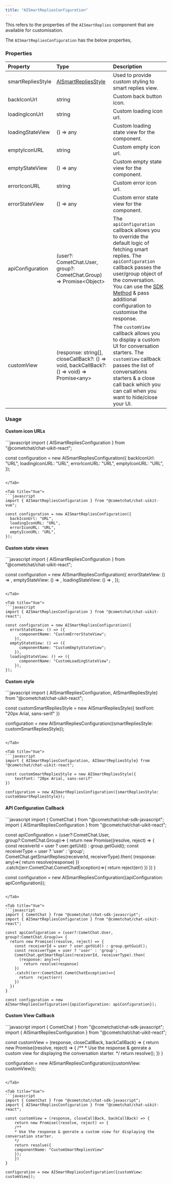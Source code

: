 ```yaml
---
title: "AISmartRepliesConfiguration"
---
```


This refers to the properties of the `AISmartReplies` component that are available for customisation.

The `AISmartRepliesConfiguration` has the below properties,

### Properties

| Property          | Type                                                                                          | Description                                                                                                                                                                                                                                                                                           |
| :----------------- | :--------------------------------------------------------------------------------------------- | :----------------------------------------------------------------------------------------------------------------------------------------------------------------------------------------------------------------------------------------------------------------------------------------------------- |
| smartRepliesStyle | [AISmartRepliesStyle](/web-shared/ai-smart-replies-style)                                | Used to provide custom styling to smart replies view.                                                                                                                                                                                                                                                 |
| backIconUrl       | string                                                                                        | Custom back button icon.                                                                                                                                                                                                                                                                              |
| loadingIconUrl    | string                                                                                        | Custom loading icon url.                                                                                                                                                                                                                                                                              |
| loadingStateView  | () => any                                                                                     | Custom loading state view for the component.                                                                                                                                                                                                                                                          |
| emptyIconURL      | string                                                                                        | Custom empty icon url.                                                                                                                                                                                                                                                                                |
| emptyStateView    | () => any                                                                                     | Custom empty state view for the component.                                                                                                                                                                                                                                                            |
| errorIconURL      | string                                                                                        | Custom error icon url.                                                                                                                                                                                                                                                                                |
| errorStateView    | () => any                                                                                     | Custom error state view for the component.                                                                                                                                                                                                                                                            |
| apiConfiguration  | (user?: CometChat.User, group?: CometChat.Group) => Promise\<Object>                          | The `apiConfiguration` callback allows you to override the default logic of fetching smart replies. The `apiConfiguration` callback passes the user/group object of the conversation. You can use the [SDK Method](/ai/smart-replies) & pass additional configuration to customise the response. |
| customView        | (response: string\[], closeCallBack?: () => void, backCallBack?: () => void) => Promise\<any> | The `customView` callback allows you to display a custom UI for conversation starters. The `customView` callback passes the list of conversations starters & a close call back which you can call when you want to hide/close your UI.                                                                |

### Usage

#### Custom icon URLs

<Tabs>
<Tab title="React">
```javascript
import { AISmartRepliesConfiguration } from "@cometchat/chat-uikit-react";

const configuration = new AISmartRepliesConfiguration({
  backIconUrl: "URL",
  loadingIconURL: "URL",
  errorIconURL: "URL",
  emptyIconURL: "URL",
});
```

</Tab>

<Tab title="Vue">
```javascript
import { AISmartRepliesConfiguration } from "@cometchat/chat-uikit-vue";

const configuration = new AISmartRepliesConfiguration({
  backIconUrl: "URL",
  loadingIconURL: "URL",
  errorIconURL: "URL",
  emptyIconURL: "URL",
});
```

</Tab>

</Tabs>

#### Custom state views

<Tabs>
<Tab title="React">
```javascript
import { AISmartRepliesConfiguration } from "@cometchat/chat-uikit-react";

const configuration = new AISmartRepliesConfiguration({
  errorStateView: () => <CustomErrorStateView />,
  emptyStateView: () => <CustomEmptyStateView />,
  loadingStateView: () => <CustomLoadingStateView />,
});
```

</Tab>

<Tab title="Vue">
```javascript
import { AISmartRepliesConfiguration } from "@cometchat/chat-uikit-react";

const configuration = new AISmartRepliesConfiguration({
  errorStateView: () => ({
      componentName: "CustomErrorStateView";
    }),
  emptyStateView: () => ({
      componentName: "CustomEmptyStateView";
    }),
  loadingStateView: () => ({
      componentName: "CustomLoadingStateView";
    }),
});
```

</Tab>

</Tabs>

#### Custom style

<Tabs>
<Tab title="React">
```javascript
import { AISmartRepliesConfiguration, AISmartRepliesStyle} from "@cometchat/chat-uikit-react";

const customSmartRepliesStyle = new AISmartRepliesStyle({
  	textFont: "20px Arial, sans-serif"
})

configuration = new AISmartRepliesConfiguration({smartRepliesStyle: customSmartRepliesStyle});
```

</Tab>

<Tab title="Vue">
```javascript
import { AISmartRepliesConfiguration, AISmartRepliesStyle} from "@cometchat/chat-uikit-react";

const customSmartRepliesStyle = new AISmartRepliesStyle({
  	textFont: "20px Arial, sans-serif"
})

configuration = new AISmartRepliesConfiguration({smartRepliesStyle: customSmartRepliesStyle});
```

</Tab>

</Tabs>

#### API Configuration Callback

<Tabs>
<Tab title="React">
```javascript
import { CometChat } from "@cometchat/chat-sdk-javascript";
import { AISmartRepliesConfiguration } from "@cometchat/chat-uikit-react";

const apiConfiguration = (user?:CometChat.User, group?:CometChat.Group)=> {
  return new Promise((resolve, reject) => {
    const receiverId = user ? user.getUid() : group.getGuid();
    const receiverType = user ? 'user' : 'group';
    CometChat.getSmartReplies(receiverId, receiverType).then(
      (response: any)=>{
        return resolve(response)
    })
    .catch((err:CometChat.CometChatException)=>{
      return  reject(err)
    })
  })
}

const configuration = new AISmartRepliesConfiguration({apiConfiguration: apiConfiguration});
```

</Tab>

<Tab title="Vue">
```javascript
import { CometChat } from "@cometchat/chat-sdk-javascript";
import { AISmartRepliesConfiguration } from "@cometchat/chat-uikit-react";

const apiConfiguration = (user?:CometChat.User, group?:CometChat.Group)=> {
  return new Promise((resolve, reject) => {
    const receiverId = user ? user.getUid() : group.getGuid();
    const receiverType = user ? 'user' : 'group';
    CometChat.getSmartReplies(receiverId, receiverType).then(
      (response: any)=>{
        return resolve(response)
    })
    .catch((err:CometChat.CometChatException)=>{
      return  reject(err)
    })
  })
}

const configuration = new AISmartRepliesConfiguration({apiConfiguration: apiConfiguration});
```

</Tab>

</Tabs>

#### Custom View Callback

<Tabs>
<Tab title="JavaScript">
```javascript
import { CometChat } from "@cometchat/chat-sdk-javascript";
import { AISmartRepliesConfiguration } from "@cometchat/chat-uikit-react";

const customView = (response, closeCallBack, backCallBack) => {
	return new Promise((resolve, reject) => {
    /** 
    * Use the response & genrate a custom view for displaying the conversation starter.
    */
  	return resolve(<CustomSmartRepliesView />);
	})
}

configuration = new AISmartRepliesConfiguration({customView: customView});
```

</Tab>

<Tab title="Vue">
```javascript
import { CometChat } from "@cometchat/chat-sdk-javascript";
import { AISmartRepliesConfiguration } from "@cometchat/chat-uikit-react";

const customView = (response, closeCallBack, backCallBack) => {
	return new Promise((resolve, reject) => {
    /** 
    * Use the response & genrate a custom view for displaying the conversation starter.
    */
  	return resolve({
    componentName: "CustomSmartRepliesView"
    });
	})
}

configuration = new AISmartRepliesConfiguration({customView: customView});
```

</Tab>

</Tabs>
